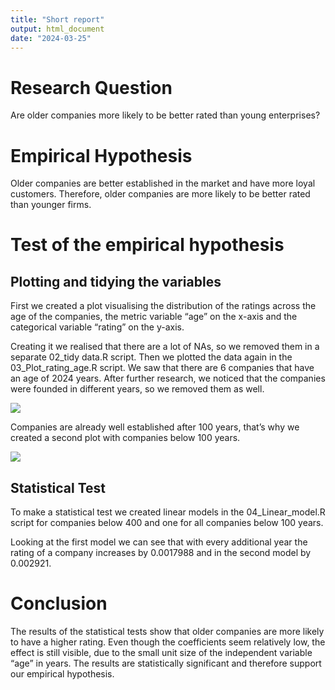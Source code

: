```yaml
---
title: "Short report"
output: html_document
date: "2024-03-25"
---
```


# Research Question

Are older companies more likely to be better rated than young enterprises?

# Empirical Hypothesis

Older companies are better established in the market and have more loyal customers. Therefore, older companies are more likely to be better rated than younger firms.

# Test of the empirical hypothesis

## Plotting and tidying the variables

First we created a plot visualising the distribution of the ratings across the age of the companies, the metric variable "age" on the x-axis and the categorical variable "rating" on the y-axis.

Creating it we realised that there are a lot of NAs, so we removed them in a separate  02_tidy data.R script. Then we plotted the data again in the 03_Plot_rating_age.R script. We saw that there are 6 companies that have an age of 2024 years. After further research, we noticed that the companies were founded in different years, so we removed them as well.

![](images/Plot_age_rating.png)

Companies are already well established after 100 years, that's why we created a second plot with companies below 100 years.

![](images/Plot_age_rating_100.png)

## Statistical Test

To make a statistical test we created linear models in the 04_Linear_model.R script for companies below 400 and one for all companies below 100 years.

Looking at the first model we can see that with every additional year the rating of a company increases by 0.0017988 and in the second model by 0.002921.

# Conclusion

The results of the statistical tests show that older companies are more likely to have a higher rating. Even though the coefficients seem relatively low, the effect is still visible, due to the small unit size of the independent variable "age" in years. The results are statistically significant and therefore support our empirical hypothesis.
